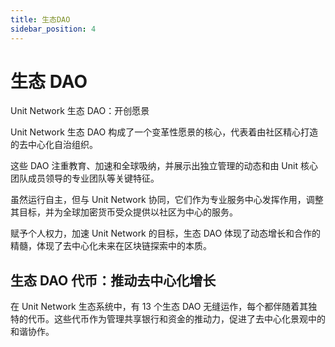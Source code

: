 ```yaml
---
title: 生态DAO
sidebar_position: 4
---
```


# 生态 DAO

Unit Network 生态 DAO：开创愿景

Unit Network 生态 DAO 构成了一个变革性愿景的核心，代表着由社区精心打造的去中心化自治组织。

这些 DAO 注重教育、加速和全球吸纳，并展示出独立管理的动态和由 Unit 核心团队成员领导的专业团队等关键特征。

虽然运行自主，但与 Unit Network 协同，它们作为专业服务中心发挥作用，调整其目标，并为全球加密货币受众提供以社区为中心的服务。

赋予个人权力，加速 Unit Network 的目标，生态 DAO 体现了动态增长和合作的精髓，体现了去中心化未来在区块链探索中的本质。

## 生态 DAO 代币：推动去中心化增长

在 Unit Network 生态系统中，有 13 个生态 DAO 无缝运作，每个都伴随着其独特的代币。这些代币作为管理共享银行和资金的推动力，促进了去中心化景观中的和谐协作。


<DocCardList />
